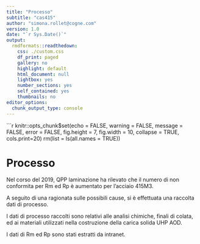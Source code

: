 ```yaml
---
title: "Processo"
subtitle: "cas415"
author: "simona.rollet@cogne.com"
version: 1.0 
date: "`r Sys.Date()`"
output:
  rmdformats::readthedown:
    css: ./custom.css
    df_print: paged
    gallery: no
    highlight: default
    html_document: null
    lightbox: yes
    number_sections: yes
    self_contained: yes
    thumbnails: no
editor_options:
  chunk_output_type: console
---
```


```r
knitr::opts_chunk$set(echo = FALSE,
                      warning = FALSE,
                      message = FALSE,
                      error = FALSE,
                      fig.height = 7,
                      fig.width = 10,
                      collapse = TRUE,
                      cols.print=20)
rm(list = ls(all.names = TRUE))




# Processo

Nel corso del 2019, QPP laminazione ha rilevato che il numero di non conformita per Rm ed Rp è aumentato per l'acciaio 415M3.

A seguito di una ragionata sulle possibili cause, si è effettuata una raccolta dati di processo.

I dati di processo raccolti sono relativi alle analisi chimiche, finali di colata, ed ai materiali utilizzati nella costruzione della carica solida UHP AOD. 

I dati di Rm ed Rp sono stati estratti da intranet.

